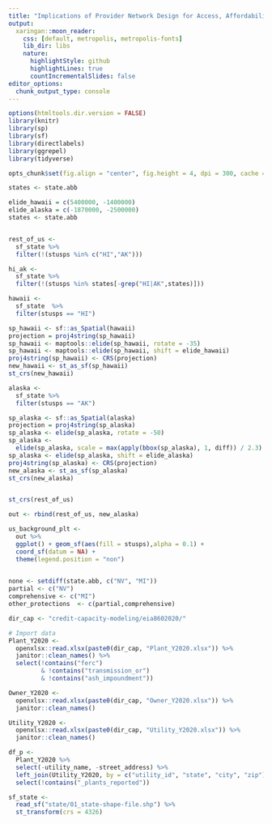 ```yaml
---
title: "Implications of Provider Network Design for Access, Affordability and Competition in Health Insurance"
output:
  xaringan::moon_reader:
    css: [default, metropolis, metropolis-fonts] 
    lib_dir: libs
    nature:
      highlightStyle: github
      highlightLines: true
      countIncrementalSlides: false
editor_options: 
  chunk_output_type: console
---
```


```r
options(htmltools.dir.version = FALSE)
library(knitr)
library(sp)
library(sf)
library(directlabels)
library(ggrepel)
library(tidyverse)

opts_chunk$set(fig.align = "center", fig.height = 4, dpi = 300, cache = T)

states <- state.abb

elide_hawaii = c(5400000, -1400000)
elide_alaska = c(-1870000, -2500000)
states <- state.abb


rest_of_us <-
  sf_state %>%
  filter(!(stusps %in% c("HI","AK")))

hi_ak <- 
  sf_state %>% 
  filter(!(stusps %in% states[-grep("HI|AK",states)]))

hawaii <- 
  sf_state  %>%
  filter(stusps == "HI")

sp_hawaii <- sf::as_Spatial(hawaii)
projection = proj4string(sp_hawaii)
sp_hawaii <- maptools::elide(sp_hawaii, rotate = -35)
sp_hawaii <- maptools::elide(sp_hawaii, shift = elide_hawaii)
proj4string(sp_hawaii) <- CRS(projection)
new_hawaii <- st_as_sf(sp_hawaii)
st_crs(new_hawaii)

alaska <- 
  sf_state %>%
  filter(stusps == "AK")

sp_alaska <- sf::as_Spatial(alaska)
projection = proj4string(sp_alaska)
sp_alaska <- elide(sp_alaska, rotate = -50)
sp_alaska <-
  elide(sp_alaska, scale = max(apply(bbox(sp_alaska), 1, diff)) / 2.3)
sp_alaska <- elide(sp_alaska, shift = elide_alaska)
proj4string(sp_alaska) <- CRS(projection)
new_alaska <- st_as_sf(sp_alaska)
st_crs(new_alaska)


st_crs(rest_of_us)

out <- rbind(rest_of_us, new_alaska)

us_background_plt <- 
  out %>%
  ggplot() + geom_sf(aes(fill = stusps),alpha = 0.1) + 
  coord_sf(datum = NA) +
  theme(legend.position = "non")
  
```

```r
none <- setdiff(state.abb, c("NV", "MI"))
partial <- c("NV")
comprehensive <- c("MI")
other_protections  <- c(partial,comprehensive)

dir_cap <- "credit-capacity-modeling/eia8602020/"

# Import data 
Plant_Y2020 <-
  openxlsx::read.xlsx(paste0(dir_cap, "Plant_Y2020.xlsx")) %>% 
  janitor::clean_names() %>% 
  select(!contains("ferc") 
         & !contains("transmission_or") 
         & !contains("ash_impoundment"))

Owner_Y2020 <-
  openxlsx::read.xlsx(paste0(dir_cap, "Owner_Y2020.xlsx")) %>% 
  janitor::clean_names()

Utility_Y2020 <-
  openxlsx::read.xlsx(paste0(dir_cap, "Utility_Y2020.xlsx")) %>% 
  janitor::clean_names()

df_p <- 
  Plant_Y2020 %>% 
  select(-utility_name, -street_address) %>%
  left_join(Utility_Y2020, by = c("utility_id", "state", "city", "zip")) %>% 
  select(!contains("_plants_reported"))

sf_state <- 
  read_sf("state/01_state-shape-file.shp") %>%
  st_transform(crs = 4326) 


  
```